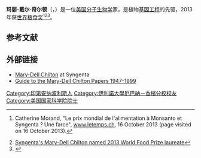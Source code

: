 {{Infobox scientist
| name              = 
| native_name       = 
| native_name_lang  = 
| image             = Mary-Dell Chilton in 2015.jpg
| image_size        = 
| alt               = 
| caption           = 
| birth_date        = {{Birth date and age|1939|02|02}} 
| birth_place       = [[印第安纳州|印第安纳州]][[印第安纳波利斯|印第安纳波利斯]]
| death_date        = <!-- {{Death date and age|YYYY|MM|DD|YYYY|MM|DD}} 
                           (death date then birth date) -->
| death_place       = 
| resting_place     = 
| resting_place_coordinates = <!-- 
                      {{Coord|LAT|LONG|type:landmark|display=inline,title}} -->
| other_names       = 
| residence         = 
| citizenship       = 
| nationality       = 
| fields            = 
| workplaces        = [[先正達|先正達]]
| patrons           =
| alma_mater        = [[伊利诺伊大学厄巴纳-香槟分校|伊利诺伊大学厄巴纳-香槟分校]]
| thesis_title      = Transforming Activity in Single-Stranded DNA from Bacillus subtilis
| thesis_url        = http://search.proquest.com/docview/302264896
| thesis_year       = 1967
| doctoral_advisor  = Benjamin D. Hall
| academic_advisors = 
| doctoral_students = 
| notable_students  = [[Michael_W._Bevan|Michael W. Bevan]], [[Elizabeth_E._Hood|Elizabeth E. Hood]] 
| known_for         = 植物[[基因工程|基因工程]]
| author_abbrev_bot = 
| author_abbrev_zoo = 
| influences        = 
| influenced        = 
| awards            = [[世界粮食奖|世界粮食奖]]（2013年）<br>[[National_Inventors_Hall_of_Fame|National Inventors Hall of Fame]]
| signature         = <!--(filename only)-->
| signature_alt     = 
| website           =  
| footnotes         = 
| spouse            = 
| children          = 
}}
'''玛丽-戴尔·奇尔顿'''（{{lang-en|Mary-Dell Chilton}}，{{bd|1933年|2月2日|}}）是一位[[美国|美国]][[分子生物学|分子生物学]]家，是植物[[基因工程|基因工程]]的先驱，2013年获[[世界粮食奖|世界粮食奖]]<ref>{{in lang|fr}} Catherine Morand, "Le prix mondial de l'alimentation à Monsanto et Syngenta ? Une farce", [[Le_Temps|www.letemps.ch]], 16 October 2013 (page visited on 16 October 2013).</ref><ref>[https://archive.is/20130624193650/http://www.heraldonline.com/2013/06/19/4960636/syngentas-mary-dell-chilton-named.html Syngenta's Mary-Dell Chilton named 2013 World Food Prize laureate]</ref><ref name=Pollack>{{cite news|last1=Pollack|first1=Andrew|title=Executive at Monsanto Wins Global Food Honor|url=https://www.nytimes.com/2013/06/20/business/monsanto-executive-is-among-world-food-prize-winners.html?_r=0|accessdate=27 June 2014|work=The New York Times|date=19 June 2013|archive-date=2019-05-19|archive-url=https://web.archive.org/web/20190519222514/https://www.nytimes.com/2013/06/20/business/monsanto-executive-is-among-world-food-prize-winners.html?_r=0|dead-url=no}}</ref>。

==参考文献==
{{reflist}}
==外部链接==
* [https://web.archive.org/web/20161129211020/http://www.syngentabiotech.com/biotech/mary_dell_chilton.aspx Mary-Dell Chilton] at Syngenta
* [https://www.lib.ncsu.edu/findingaids/mc00376 Guide to the Mary-Dell Chilton Papers 1947-1999] {{Wayback|url=https://www.lib.ncsu.edu/findingaids/mc00376 |date=20200713140809 }}

{{authority control}}

{{DEFAULTSORT:Chilton, Mary-Dell}}

[[Category:印第安纳波利斯人|Category:印第安纳波利斯人]]
[[Category:伊利諾大學厄巴納－香檳分校校友|Category:伊利諾大學厄巴納－香檳分校校友]]
[[Category:美国国家科学院院士|Category:美国国家科学院院士]]